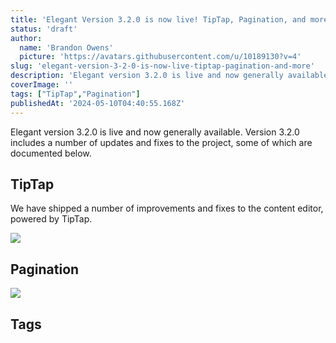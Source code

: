 ```yaml
---
title: 'Elegant Version 3.2.0 is now live! TipTap, Pagination, and more.'
status: 'draft'
author:
  name: 'Brandon Owens'
  picture: 'https://avatars.githubusercontent.com/u/10189130?v=4'
slug: 'elegant-version-3-2-0-is-now-live-tiptap-pagination-and-more'
description: 'Elegant version 3.2.0 is live and now generally available. Version 3.2.0 includes a number of updates and fixes to the project, including Pagination, updates to the TipTap content editor, and more.'
coverImage: ''
tags: ["TipTap","Pagination"]
publishedAt: '2024-05-10T04:40:55.168Z'
---
```


Elegant version 3.2.0 is live and now generally available. Version 3.2.0 includes a number of updates and fixes to the project, some of which are documented below.

## TipTap

We have shipped a number of improvements and fixes to the content editor, powered by TipTap. 

![](/images/screenshot-2024-05-10-162704-k0MD.png)

## Pagination

![](/images/screenshot-2024-05-10-162432-Q1ND.png)

## Tags